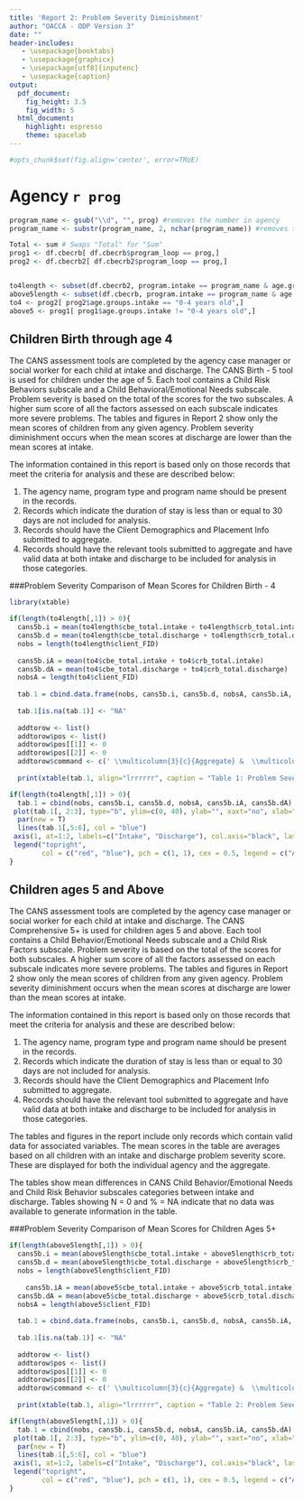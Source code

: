 ```yaml
---
title: 'Report 2: Problem Severity Diminishment'
author: "OACCA - ODP Version 3"
date: ""
header-includes:
   - \usepackage{booktabs}
   - \usepackage{graphicx}
   - \usepackage[utf8]{inputenc}
   - \usepackage{caption}
output:
  pdf_document:
    fig_height: 3.5
    fig_width: 5
  html_document:
    highlight: espresso
    theme: spacelab
---
```


```r
#opts_chunk$set(fig.align='center', error=TRUE)
```


# Agency `r prog`
```r
program_name <- gsub("\\d", "", prog) #removes the number in agency
program_name <- substr(program_name, 2, nchar(program_name)) #removes the first character (space)

Total <- sum # Swaps "Total" for "Sum"
prog1 <- df.cbecrb[ df.cbecrb$program_loop == prog,]
prog2 <- df.cbecrb2[ df.cbecrb2$program_loop == prog,]


to4length <- subset(df.cbecrb2, program.intake == program_name & age.groups.intake == "0-4 years old", )
above5length <- subset(df.cbecrb, program.intake == program_name & age.groups.intake != "0-4 years old", )
to4 <- prog2[ prog2$age.groups.intake == "0-4 years old",]
above5 <- prog1[ prog1$age.groups.intake != "0-4 years old",]
```


## Children Birth through age 4 
The CANS assessment tools are completed by the agency case manager or social worker for each child at intake and discharge.  The CANS Birth - 5 tool is used for children under the age of 5.  Each tool contains a Child Risk Behaviors subscale and a Child Behavioral/Emotional Needs subscale.  Problem severity is based on the total of the scores for the two subscales.  A higher sum score of all the factors assessed on each subscale indicates more severe problems.  The tables and figures in Report 2 show only the mean scores of children from any given agency.  Problem severity diminishment occurs when the mean scores at discharge are lower than the mean scores at intake.

The information contained in this report is based only on those records that meet the criteria for analysis and these are described below:

1. The agency name, program type and program name should be present in the records.
2. Records which indicate the duration of stay is less than or equal to 30 days are not included for analysis.
3. Records should have the Client Demographics and Placement Info submitted to aggregate.
4. Records should have the relevant tools submitted to aggregate and have valid data at both intake and discharge to be included for analysis in those categories.

###Problem Severity Comparison of Mean Scores for Children Birth - 4

\begin{itemize}
  \item `r length(to4length[,1])` Aggregate records available
  \item `r length(to4[,1])` Agency records available
\end{itemize}

\captionsetup[table]{labelformat=empty}

```r
library(xtable)

if(length(to4length[,1]) > 0){
  cans5b.i = mean(to4length$cbe_total.intake + to4length$crb_total.intake)
  cans5b.d = mean(to4length$cbe_total.discharge + to4length$crb_total.discharge)
  nobs = length(to4length$client_FID)
  
  cans5b.iA = mean(to4$cbe_total.intake + to4$crb_total.intake)
  cans5b.dA = mean(to4$cbe_total.discharge + to4$crb_total.discharge)
  nobsA = length(to4$client_FID)
  
  tab.1 = cbind.data.frame(nobs, cans5b.i, cans5b.d, nobsA, cans5b.iA, cans5b.dA)
  
  tab.1[is.na(tab.1)] <- "NA"
  
  addtorow <- list()
  addtorow$pos <- list()
  addtorow$pos[[1]] <- 0
  addtorow$pos[[2]] <- 0
  addtorow$command <- c(' \\multicolumn{3}{c}{Aggregate} &  \\multicolumn{3}{c}{Agency} \\\\\n', 'N & Intake & Discharge & N & Intake & Discharge \\\\\n')
  
  print(xtable(tab.1, align="lrrrrrr", caption = "Table 1: Problem Severity Comparison of Mean Scores for Children Birth - 4", digits = c(0, 0, 2, 2, 0, 2, 2)), type='latex', comment=FALSE, include.rownames=FALSE, include.colnames = F, caption.placement = "top", booktabs = TRUE, add.to.row = addtorow)} else{cat("Note: No useable records are available to generate the table and figure.")}
```


```r

if(length(to4length[,1]) > 0){
  tab.1 = cbind(nobs, cans5b.i, cans5b.d, nobsA, cans5b.iA, cans5b.dA)
 plot(tab.1[, 2:3], type="b", ylim=c(0, 40), ylab="", xaxt="no", xlab="", col="red", main="Figure 1: Problem Severity Comparison of Mean Scores for Children Birth - 4", cex.axis = 0.8, cex.main = 0.8, font.main = 1, family="serif")
  par(new = T)
  lines(tab.1[,5:6], col = "blue")
 axis(1, at=1:2, labels=c("Intake", "Discharge"), col.axis="black", las=1, cex.axis =0.75)
 legend("topright",
        col = c("red", "blue"), pch = c(1, 1), cex = 0.5, legend = c("Aggregate", "Agency"))
}
```


## Children ages 5 and Above 
The CANS assessment tools are completed by the agency case manager or social worker for each child at intake and discharge.  The CANS Comprehensive 5+ is used for children ages 5 and above.  Each tool contains a Child Behavior/Emotional Needs subscale and a Child Risk Factors subscale.  Problem severity is based on the total of the scores for both subscales.  A higher sum score of all the factors assessed on each subscale indicates more severe problems.  The tables and figures in Report 2 show only the mean scores of children from any given agency.  Problem severity diminishment occurs when the mean scores at discharge are lower than the mean scores at intake.

The information contained in this report is based only on those records that meet the criteria for analysis and these are described below:

1. The agency name, program type and program name should be present in the records.
2. Records which indicate the duration of stay is less than or equal to 30 days are not included for analysis.
3. Records should have the Client Demographics and Placement Info submitted to aggregate.
4. Records should have the relevant tool submitted to aggregate and have valid data at both intake and discharge to be included for analysis in those categories.

The tables and figures in the report include only records which contain valid data for associated variables.  The mean scores in the table are averages based on all children with an intake and discharge problem severity score. These are displayed for both the individual agency and the aggregate.

The tables show mean differences in CANS Child Behavior/Emotional Needs and Child Risk Behavior subscales categories between intake and discharge.  Tables showing N = 0 and % = NA indicate that no data was available to generate information in the table.

###Problem Severity Comparison of Mean Scores for Children Ages 5+


\begin{itemize}
  \item `r length(above5length[,1])` Aggregate records available
  \item `r length(above5[,1])` Agency records available
\end{itemize}


```r

if(length(above5length[,1]) > 0){
  cans5b.i = mean(above5length$cbe_total.intake + above5length$crb_total.intake)
  cans5b.d = mean(above5length$cbe_total.discharge + above5length$crb_total.discharge)
  nobs = length(above5length$client_FID)
  
    cans5b.iA = mean(above5$cbe_total.intake + above5$crb_total.intake)
  cans5b.dA = mean(above5$cbe_total.discharge + above5$crb_total.discharge)
  nobsA = length(above5$client_FID)
  
  tab.1 = cbind.data.frame(nobs, cans5b.i, cans5b.d, nobsA, cans5b.iA, cans5b.dA)
  
  tab.1[is.na(tab.1)] <- "NA"
  
  addtorow <- list()
  addtorow$pos <- list()
  addtorow$pos[[1]] <- 0
  addtorow$pos[[2]] <- 0
  addtorow$command <- c(' \\multicolumn{3}{c}{Aggregate} &  \\multicolumn{3}{c}{Agency} \\\\\n', 'N & Intake & Discharge & N & Intake & Discharge \\\\\n')
  
  print(xtable(tab.1, align="lrrrrrr", caption = "Table 2: Problem Severity Comparison of Mean Scores for Children Ages 5+", digits = c(0, 0, 2, 2, 0, 2, 2)), type='latex', comment=FALSE, include.rownames=FALSE, include.colnames = F, caption.placement = "top", booktabs = TRUE, add.to.row = addtorow)} else{cat("Note: No useable records are available to generate the table and figure.")}
```


```r
if(length(above5length[,1]) > 0){
  tab.1 = cbind(nobs, cans5b.i, cans5b.d, nobsA, cans5b.iA, cans5b.dA)
 plot(tab.1[, 2:3], type="b", ylim=c(0, 40), ylab="", xaxt="no", xlab="", col="red", main="Figure 2: Problem Severity Comparison of Mean Scores for Children Ages 5+", cex.axis = 0.8, cex.main = 0.8, font.main = 1, family="serif")
  par(new = T)
  lines(tab.1[,5:6], col = "blue")
 axis(1, at=1:2, labels=c("Intake", "Discharge"), col.axis="black", las=1, cex.axis =0.75)
 legend("topright",
        col = c("red", "blue"), pch = c(1, 1), cex = 0.5, legend = c("Aggregate", "Agency"))
}
```
